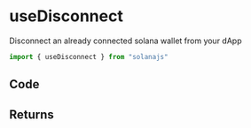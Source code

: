 # useDisconnect

Disconnect an already connected solana wallet from your dApp

```jsx
import { useDisconnect } from "solanajs"
```

## Code

## Returns
